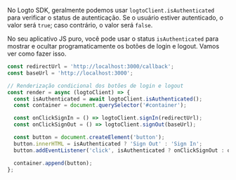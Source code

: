 No Logto SDK, geralmente podemos usar `logtoClient.isAuthenticated` para verificar o status de autenticação. Se o usuário estiver autenticado, o valor será `true`; caso contrário, o valor será `false`.

No seu aplicativo JS puro, você pode usar o status `isAuthenticated` para mostrar e ocultar programaticamente os botões de login e logout. Vamos ver como fazer isso.

```js
const redirectUrl = 'http://localhost:3000/callback';
const baseUrl = 'http://localhost:3000';

// Renderização condicional dos botões de login e logout
const render = async (logtoClient) => {
  const isAuthenticated = await logtoClient.isAuthenticated();
  const container = document.querySelector('#container');

  const onClickSignIn = () => logtoClient.signIn(redirectUrl);
  const onClickSignOut = () => logtoClient.signOut(baseUrl);

  const button = document.createElement('button');
  button.innerHTML = isAuthenticated ? 'Sign Out' : 'Sign In';
  button.addEventListener('click', isAuthenticated ? onClickSignOut : onClickSignIn);

  container.append(button);
};
```
